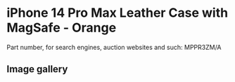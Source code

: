 # iPhone 14 Pro Max Leather Case with MagSafe - Orange

Part number, for search engines, auction websites and such: MPPR3ZM/A

## Image gallery

<div style={{ width: "768px" }}>
  <GalleryComponent
    images={[
      {
        original: "/everysource/MPPR3",
        thumbnail: "/everypreview/MPPR3",
      },
      {
        original: "/everysource/MPPR3_AV1",
        thumbnail: "/everypreview/MPPR3_AV1",
      },
      {
        original: "/everysource/MPPR3_AV2",
        thumbnail: "/everypreview/MPPR3_AV2",
      },
      {
        original: "/everysource/MPPR3_AV3",
        thumbnail: "/everypreview/MPPR3_AV3",
      }
    ]}
  />
</div>